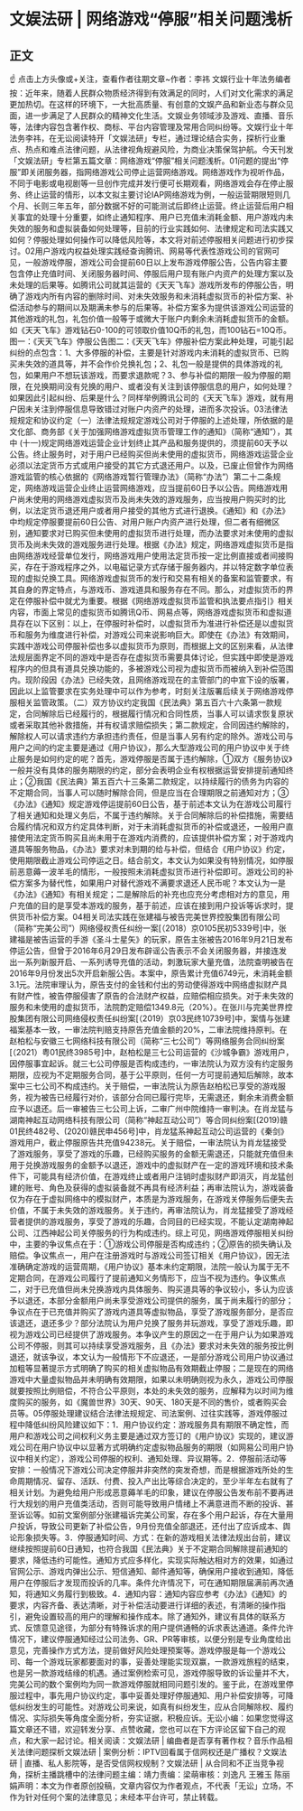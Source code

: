 # 文娱法研 | 网络游戏“停服”相关问题浅析
## 正文
☝ 点击上方头像或+关注，查看作者往期文章~作者：李祎 文娱行业十年法务编者按：近年来，随着人民群众物质经济得到有效满足的同时，人们对文化需求的满足更加热切。在这样的环境下，一大批高质量、有创意的文娱产品和新业态与群众见面，进一步满足了人民群众的精神文化生活。文娱业务领域涉及游戏、直播、音乐等，法律内容包含著作权、商标、平台内容管理及常用合同纠纷等。文娱行业十年法务李祎，在无讼阅读特开「文娱法研」专栏，通过理论结合实务，探析行业重点、热点和难点法律问题，从法律视角规避风险，为商业决策保驾护航。今天刊发「文娱法研」专栏第五篇文章：网络游戏“停服”相关问题浅析。01问题的提出“停服”即关闭服务器，指网络游戏公司停止运营网络游戏。网络游戏作为视听作品，不同于电影或电视剧等一旦创作完成并发行便可长期观看，网络游戏会存在停止服务、终止运营的情形，以本文拟主要讨论IAP网络游戏为例，一般运营期限短则几个月、长则三年五年，部分数据不好的可能测试后即终止运营。终止运营后用户相关事宜的处理十分重要，如终止通知程序、用户已充值未消耗金额、用户游戏内未失效的服务和虚拟装备如何处理等，目前的行业实践如何、法律规定和司法实践又如何？停服处理如何操作可以降低风险等，本文将对前述停服相关问题进行初步探讨。02用户游戏内权益处理实践经查询腾讯、网易等代表性游戏公司的官网可见，一般游戏停服，游戏公司会提前60日以上发布游戏停服公告，公告内容主要包含停止充值时间、关闭服务器时间、停服后用户现有账户内资产的处理方案以及未处理的后果等。如腾讯公司就其运营的《天天飞车》游戏所发布的停服公告，明确了游戏内所有内容的删除时间、对未失效服务和未消耗虚拟货币的补偿方案、补偿活动参与的期间以及期满未参与的后果等。补偿方案多为提供该游戏公司运营的其他游戏的礼包，礼包价值一般等于或微大于账户内剩余未消耗虚拟货币的金额。如《天天飞车》游戏钻石0-100的可领取价值10Q币的礼包，而100钻石=10Q币。图一：《天天飞车》停服公告图二：《天天飞车》停服补偿方案此种处理，可能引起纠纷的点包含：1、大多停服的补偿，主要是针对游戏内未消耗的虚拟货币、已购买未失效的道具等，并不会作价兑换礼包；2、礼包一般是提供的具体游戏的礼包，如果用户不想玩该游戏，而要求退款呢？3、参与补偿的期限一般为停服的期限，在兑换期间没有兑换的用户、或者没有关注到该停服信息的用户，如何处理？如果因此引起纠纷、后果是什么？同样举例腾讯公司的《天天飞车》游戏，就有用户因未关注到停服信息导致错过对账户内资产的处理，进而多次投诉。03法律法规规定和协议约定（一）法律法规规定游戏公司对于停服的上述处理，所依据的是文化部、商务部《关于加强网络游戏虚拟货币管理工作的通知》（简称“通知”），其中 (十一)规定网络游戏运营企业计划终止其产品和服务提供的，须提前60天予以公告。终止服务时，对于用户已经购买但尚未使用的虚拟货币，网络游戏运营企业必须以法定货币方式或用户接受的其它方式退还用户。以及，已废止但曾作为网络游戏监管的核心依据的《网络游戏暂行管理办法》（简称“办法”）第二十二条规定，网络游戏运营企业终止运营网络游戏，应当提前60日予以公告。网络游戏用户尚未使用的网络游戏虚拟货币及尚未失效的游戏服务，应当按用户购买时的比例，以法定货币退还用户或者用户接受的其他方式进行退换。《通知》和《办法》中均规定停服要提前60日公告、对用户账户内资产进行处理，但二者有细微区别，通知要求对已购买但未使用的虚拟货币进行处理，而办法要求对未使用的虚拟货币及尚未失效的游戏服务进行处理。根据《办法》规定，网络游戏虚拟货币是指由网络游戏经营单位发行，网络游戏用户使用法定货币按一定比例直接或者间接购买，存在于游戏程序之外，以电磁记录方式存储于服务器内，并以特定数字单位表现的虚拟兑换工具。网络游戏虚拟货币的发行和交易有相关的备案和监管要求，有其自身的界定特点，与游戏币、游戏道具和服务存在不同。那么，对虚拟货币的界定在停服补偿中就尤为重要。根据《网络游戏虚拟货币监管和执法要点指引》相关内容，市面上常见的虚拟货币如腾讯Q币、网易点等，网络游戏虚拟货币和虚拟道具存在以下区别：以上，在停服时补偿时，以虚拟货币为准进行补偿还是以虚拟货币和服务为维度进行补偿，对游戏公司来说影响巨大。即使在《办法》有效期间，实践中游戏公司停服补偿也多以虚拟货币为原则，而根据上文的区别来看，从法律法规层面界定不同的游戏中是否存在虚拟货币需要具体讨论，但实践中即使是游戏程序内的但具有道具兑换功能的，多被游戏公司视为虚拟货币而被纳入到补偿范围内。现阶段因《办法》已经失效，且网络游戏现在的主管部门的中宣下设的版署，因此以上监管要求在实务处理中可以作为参考，时刻关注版署后续关于网络游戏停服相关监管政策。（二）双方协议约定我国《民法典》第五百六十六条第一款规定，合同解除后已经履行的，根据履行情况和合同性质，当事人可以请求恢复原状或者采取其他补救措施，并有权请求赔偿损失；第二款规定，合同因违约解除的，解除权人可以请求违约方承担违约责任，但是当事人另有约定的除外。游戏公司与用户之间的约定主要是通过《用户协议》，那么大型游戏公司的用户协议中关于终止服务是如何约定的呢？首先，游戏停服是否属于违约解除，①双方《服务协议》一般并没有具体的服务期限的约定，部分会表明企业有权根据运营安排提前通知终止；②我国《民法典》第五百六十三条第二款规定，以持续履行的债务为内容的不定期合同，当事人可以随时解除合同，但是应当在合理期限之前通知对方；③《办法》《通知》规定游戏停运提前60日公告，基于前述本文认为在游戏公司履行了相关通知和处理义务后，不属于违约解除。关于合同解除后的补偿措施，需要结合履约情况和双方约定具体判断，对于未消耗虚拟货币的补偿或退还，一般用户直接使用法定货币购买且尚未用于在游戏内消费的，应该提供补偿方案；对于游戏内道具等服务物品，《办法》要求对未到期的给与补偿，但结合《用户协议》约定，使用期限截止游戏公司停运之日。结合前文，本文认为如果没有特别情况，如停服前恶意薅一波羊毛的情形，一般按照未消耗虚拟货币进行补偿即可。游戏公司的补偿方案多为替代性，如果用户对替代游戏不满要求退还人民币呢？本文认为一是《办法》《通知》有相关规定；二是解除后的补充也应充分考虑相对方的意见，用户充值的目的是享受本游戏的服务，基于前述，应该在接到用户投诉等诉求时，提供货币补偿方案。04相关司法实践在张建福与被告完美世界控股集团有限公司（简称“完美公司”）网络侵权责任纠纷一案[（2018）京0105民初5339号]中，张建福是被告运营的手游《圣斗士星矢》的玩家，原告主张被告2016年9月21日发布停运公告，但曾于2016年6月29日发布辟谣公告表示不会关闭服务器，并接连发出一系列新服开启、一系列诱导充值的活动，刺激玩家大量充值，法院查明被告在2016年9月份发出5次开启新服公告。本案中，原告累计充值6749元，未消耗金额3.1元。法院审理认为，原告支付的金钱和付出的劳动使得游戏中网络虚拟财产具有财产性，被告停服侵害了原告的合法财产权益，应赔偿相应损失。对于未失效的服务和未使用的虚拟货币，法院酌定赔偿1349.8元（20%）。在张川与完美世界控股集团有限公司网络侵权责任纠纷案[（2019）京03民终10739号]中，案情与张建福案基本一致，一审法院判赔支持原告充值金额的20%，二审法院维持原判。在赵柏松与安徽三七网络科技有限公司（简称“三七公司”）等网络服务合同纠纷案[（2021）粤01民终3985号]中，赵柏松是三七公司运营的《沙城争霸》游戏用户，因停服事宜起诉。就三七公司停服是否构成违约，一审法院认为双方没有约定服务期限，应视为不定期服务合同，基于公平原则，任何一方可提前通知后解除，故本案中三七公司不构成违约。关于赔偿，一审法院认为原告赵柏松已享受的游戏服务，视为被告已经履行对价，该部分合同已履行完毕，无需退还，剩余未消费金额应予以退还。后一审被告三七公司上诉，二审广州中院维持一审判决。在肖龙猛与湖南神起互动网络科技有限公司（简称“神起互动公司”）等合同纠纷案[(2019)赣01民终482号、(2020)赣民申456号]中，肖龙猛系神起互动公司运营的《秦剑》游戏用户，截止停服原告共充值94238元。关于赔偿，一审法院认为肖龙猛接受了游戏服务，享受了游戏的乐趣，已经购买服务的金额无需退还，只能就充值但未用于兑换游戏服务的金额予以退还，游戏中的虚拟财产在一定的游戏环境和技术条件下，可能具有经济价值，在游戏终止或者用户注销时虚拟财产即消灭，肖龙猛创建的账号、角色及获得的虚拟装备就不再具有经济利益；再审法院认为，游戏装备仅为存在于虚拟网络中的模拟财产，本质是为游戏服务，在游戏关停服务后便失去价值，不属于未失效的游戏服务。关于违约，再审法院认为，肖龙猛接受了游戏经营者提供的游戏服务，享受了游戏的乐趣，合同目的已经实现，不能认定湖南神起公司、江西神起公司关停服务的行为构成违约。综上可见，网络游戏停服相关纠纷中，主要的争议焦点在于：①游戏公司停服是否构成违约；②原告的损失确认及赔偿。争议焦点一，用户在注册游戏时与游戏公司签订相关《用户协议》，因无法准确确定游戏的运营周期，《用户协议》基本未约定期限，法院一般认为属于无不定期合同，在游戏公司履行了提前通知义务情形下，应当不视为违约。争议焦点二，对于已充值但尚未兑换游戏内具体服务、购买道具等的争议较小，多认为应该予以退还，本部分金额用户尚未享受游戏公司提供的服务，属于尚未履行的部分；争议点在于已充值并购买了游戏内道具等虚拟物品，享受了游戏服务部分，是否应该退还，退还多少？部分法院认为用户兑换了服务并玩游戏，享受了游戏乐趣，即视为游戏公司已经提供了游戏服务。本争议产生的原因之一在于用户认为如果游戏公司不停服，则其可以持续享受游戏服务，且《办法》要求对未失效的服务按比例退还，就该争议，本文认为一般情形下不应退还，一是部分游戏公司用户协议通过加粗等显著提示方式明确了购买的相关虚拟物品有效期截止停服；二是现在的网络游戏中大量虚拟物品并未明确有效期限，如果以未明确则视为永久，游戏公司停服就要按照比例赔偿，不符合公平原则，本处的未失效的服务，应解释为以时间为维度购买的服务，如《魔兽世界》30天、90天、180天是不同的售价，或者购买会员等。05停服处理建议结合法律法规规定、司法案例、过往实践等，游戏停服过程中降低纠纷风险建议如下：1．用户协议约定：游戏服务具有期限不确定性，而用户和游戏公司之间权利义务主要是通过双方签订的《用户协议》实现的，建议游戏公司在用户协议中以显著方式明确约定虚拟物品服务的期限（如网易公司用户协议中相关约定），游戏公司停服的权利、通知处理、异议期等。2．停服前活动等安排：一般情况下游戏公司决定停服并非突然的突发奇想，而是根据游戏所处的生命周期情况、留存、活跃、付费、投入产出比等综合决定的，至少半年左右就有了相关计划。为避免给用户形成恶意薅羊毛的印象，建议在停服公告发布前不要再进行大规划的用户充值类活动，否则可能导致用户情绪上不满意进而不断的投诉、甚至诉讼等。如前文案例部分张建福诉完美公司案，存在多个用户起诉，存在大量用户投诉，导致公司更新了补偿公告，9月份充值全部退还，还付出了应诉成本、舆论形象损失等。3．停服通知时间、方式：在新的游戏相关法律法规出台前，建议继续按照提前60日通知，也符合我国《民法典》关于不定期合同解除提前通知的要求，降低违约可能性。通知方式应多样化，实现实际触达相对方的效果，如通过官网公示、游戏内弹出公示、短信通知、邮件通知等，确保用户接收到通知，降低用户在停服后才发现而投诉的几率。条件允许情况下，可在通知期限届满前再次通知，将通知义务履行到极致。4．通知内容：通知内容应参考《办法》《通知》的要求，内容齐备、表达清晰，对于补偿活动要进行详细的表述，有清晰的操作指引，避免设置较高的用户的理解和操作成本。除了通知外，建议有具体的联系方式、反馈意见途径，为部分有特殊诉求的用户提供通畅的诉求表达通道。条件允许情况下，建议停服通知经过公司法务、GR、PR等审核，以便分别是专业角度给出意见，完善操作方式方法，提前做好风险处理预案等。游戏停服是每一个游戏公司、每一个游戏玩家都要面对的事，妥善处理能实现双赢，一款游戏旅程的结束，也是另一款游戏结缘的机遇。通过案例检索可见，游戏停服导致的诉讼量并不大，完美公司的数个案例均为同一款游戏停服就相同问题引发的。鉴于此，在游戏里停服过程中，事先用户协议约定，事中妥善处理好停服通知、用户补偿安排等，可降低纠纷发生的可能性。对游戏公司来说，如真有纠纷发生，应从合同解除权、履约情况、实际损失等角度全面分析，夯实证据，积极应诉。无讼小编：如果您觉得这篇文章还不错，欢迎转发分享、点赞收藏，您也可以在下方评论区留下自己的观点，和大家一起讨论。相关阅读：文娱法研 | 编曲者是否享有著作权？音乐作品相关法律问题探析文娱法研 | 案例分析：IPTV回看属于信网权还是广播权？文娱法研 | 直播、私人影院等，是否受信网权规制？文娱法研 | 从合同和不正当竞争视角，探析主播跳槽中的法律问题主编：靖力责编：梁萌审核：刘逸凡 王雅玉 陈丽娟声明：本文为作者原创投稿，文章内容仅为作者观点，不代表「无讼」立场，不作为针对任何个案的法律意见；未经本平台许可，禁止转载。